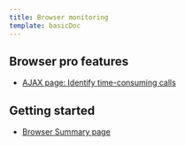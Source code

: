 ```yaml
---
title: Browser monitoring
template: basicDoc
---
```


## Browser pro features

* [AJAX page: Identify time-consuming calls](/docs/browser/browser-monitoring/browser-pro-features/ajax-page-identify-time-consuming-calls)

## Getting started

* [Browser Summary page](/docs/browser/browser-monitoring/getting-started/browser-summary-page)
